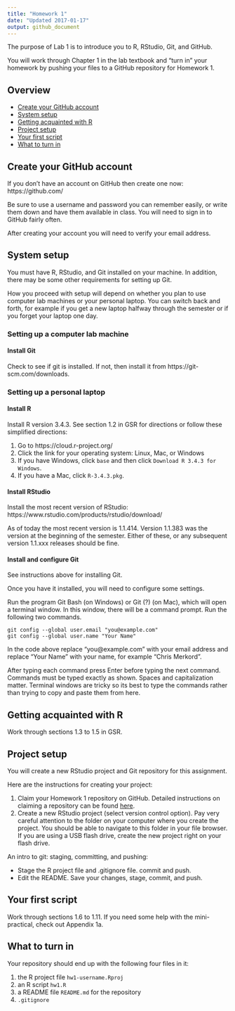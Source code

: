 ```yaml
---
title: "Homework 1"
date: "Updated 2017-01-17"
output: github_document
---
```


The purpose of Lab 1 is to introduce you to R, RStudio, Git, and GitHub.

You will work through Chapter 1 in the lab textbook and "turn in" your homework by pushing your files to a GitHub repository for Homework 1.

## Overview

- [Create your GitHub account](#create-your-github-account)
- [System setup](#system-setup)
- [Getting acquainted with R](#getting-acquainted-with-R)
- [Project setup](#project-setup)
- [Your first script](#your-first-script)
- [What to turn in](#what-to-turn-in)

## Create your GitHub account

If you don't have an account on GitHub then create one now: https://github.com/

Be sure to use a username and password you can remember easily, or write them down and have them available in class. You will need to sign in to GitHub fairly often.

After creating your account you will need to verify your email address.

## System setup

You must have R, RStudio, and Git installed on your machine. In addition, there may be some other requirements for setting up Git. 

How you proceed with setup will depend on whether you plan to use computer lab machines or your personal laptop. You can switch back and forth, for example if you get a new laptop halfway through the semester or if you forget your laptop one day.

### Setting up a computer lab machine

#### Install Git

Check to see if git is installed. If not, then install it from https://git-scm.com/downloads.

### Setting up a personal laptop

#### Install R

Install R version 3.4.3. See section 1.2 in GSR for directions or follow these simplified directions:

1. Go to https://cloud.r-project.org/
2. Click the link for your operating system: Linux, Mac, or Windows
3. If you have Windows, click `base` and then click `Download R 3.4.3 for Windows`.
4. If you have a Mac, click `R-3.4.3.pkg`.

#### Install RStudio

Install the most recent version of RStudio: https://www.rstudio.com/products/rstudio/download/

As of today the most recent version is 1.1.414. Version 1.1.383 was the version at the beginning of the semester. Either of these, or any subsequent version 1.1.xxx releases should be fine.

#### Install and configure Git

See instructions above for installing Git.

Once you have it installed, you will need to configure some settings. 

Run the program Git Bash (on Windows) or Git (?) (on Mac), which will open a terminal window. In this window, there will be a command prompt. Run the following two commands.

    git config --global user.email "you@example.com"
    git config --global user.name "Your Name"

In the code above replace "you@example.com" with your email address and replace "Your Name" with your name, for example "Chris Merkord".

After typing each command press Enter before typing the next command. Commands must be typed exactly as shown. Spaces and capitalization matter. Terminal windows are tricky so its best to type the commands rather than trying to copy and paste them from here.

## Getting acquainted with R

Work through sections 1.3 to 1.5 in GSR.

## Project setup

You will create a new RStudio project and Git repository for this assignment.

Here are the instructions for creating your project:

1. Claim your Homework 1 repository on GitHub. Detailed instructions on claiming a repository can be found [here](claim_repo.md).
2. Create a new RStudio project (select version control option). Pay very careful attention to the folder on your computer where you create the project. You should be able to navigate to this folder in your file browser. If you are using a USB flash drive, create the new project right on your flash drive.

An intro to git: staging, committing, and pushing:

- Stage the R project file and .gitignore file. commit and push.
- Edit the README. Save your changes, stage, commit, and push.

## Your first script

Work through sections 1.6 to 1.11. If you need some help with the mini-practical, check out Appendix 1a.

## What to turn in

Your repository should end up with the following four files in it:

1. the R project file `hw1-username.Rproj`
2. an R script `hw1.R`
4. a README file `README.md` for the repository
5. `.gitignore`